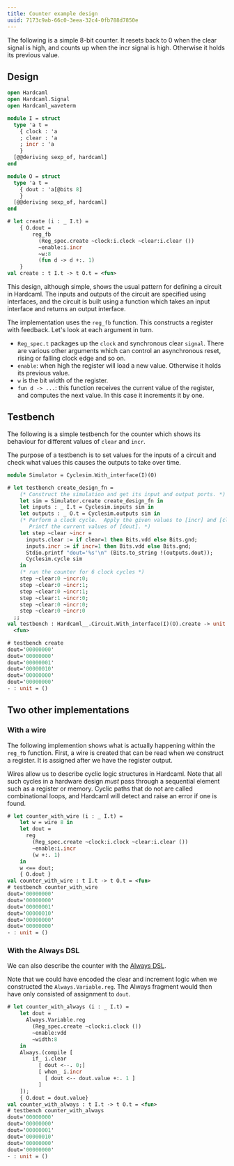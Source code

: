 ```yaml
---
title: Counter example design
uuid: 7173c9ab-66c0-3eea-32c4-0fb788d7850e
---
```


The following is a simple 8-bit counter. It resets back to 0 when the
clear signal is high, and counts up when the incr signal is high.
Otherwise it holds its previous value.

## Design

```ocaml
open Hardcaml
open Hardcaml.Signal
open Hardcaml_waveterm

module I = struct
  type 'a t =
    { clock : 'a
    ; clear : 'a
    ; incr : 'a
    }
  [@@deriving sexp_of, hardcaml]
end

module O = struct
  type 'a t =
    { dout : 'a[@bits 8]
    }
  [@@deriving sexp_of, hardcaml]
end
```

```ocaml
# let create (i : _ I.t) =
    { O.dout =
        reg_fb
          (Reg_spec.create ~clock:i.clock ~clear:i.clear ())
          ~enable:i.incr
          ~w:8
          (fun d -> d +:. 1)
    }
val create : t I.t -> t O.t = <fun>
```

This design, although simple, shows the usual pattern for defining a
circuit in Hardcaml. The inputs and outputs of the circuit are
specified using interfaces, and the circuit is built using a
function which takes an input interface and returns an output
interface.

The implementation uses the `reg_fb` function. This constructs a
register with feedback. Let's look at each argument in turn.

- `Reg_spec.t` packages up the `clock` and synchronous clear `signal`.
  There are various other arguments which can control an asynchronous
  reset, rising or falling clock edge and so on.
- `enable`: when high the register will load a new value. Otherwise it
  holds its previous value.
- `w` is the bit width of the register.
- `fun d -> ...`: this function receives the current value of the
  register, and computes the next value. In this case it increments it
  by one.

## Testbench

The following is a simple testbench for the counter which shows its
behaviour for different values of `clear` and `incr`.

The purpose of a testbench is to set values for the inputs of a
circuit and check what values this causes the outputs to take over
time.

```ocaml
module Simulator = Cyclesim.With_interface(I)(O)
```

```ocaml
# let testbench create_design_fn =
    (* Construct the simulation and get its input and output ports. *)
    let sim = Simulator.create create_design_fn in
    let inputs : _ I.t = Cyclesim.inputs sim in
    let outputs : _ O.t = Cyclesim.outputs sim in
    (* Perform a clock cycle.  Apply the given values to [incr] and [clear].
       Printf the current values of [dout]. *)
    let step ~clear ~incr =
      inputs.clear := if clear=1 then Bits.vdd else Bits.gnd;
      inputs.incr := if incr=1 then Bits.vdd else Bits.gnd;
      Stdio.printf "dout='%s'\n" (Bits.to_string !(outputs.dout));
      Cyclesim.cycle sim
    in
    (* run the counter for 6 clock cycles *)
    step ~clear:0 ~incr:0;
    step ~clear:0 ~incr:1;
    step ~clear:0 ~incr:1;
    step ~clear:1 ~incr:0;
    step ~clear:0 ~incr:0;
    step ~clear:0 ~incr:0
  ;;
val testbench : Hardcaml__.Circuit.With_interface(I)(O).create -> unit =
  <fun>

# testbench create
dout='00000000'
dout='00000000'
dout='00000001'
dout='00000010'
dout='00000000'
dout='00000000'
- : unit = ()
```

## Two other implementations

### With a wire

The following implemention shows what is actually happening within the
`reg_fb` function. First, a wire is created that can be read when we
construct a register. It is assigned after we have the register
output.

Wires allow us to describe cyclic logic structures in Hardcaml. Note
that all such cycles in a hardware design *must* pass through a
sequential element such as a register or memory. Cyclic paths that do
not are called combinational loops, and Hardcaml will detect and raise
an error if one is found.

```ocaml
# let counter_with_wire (i : _ I.t) =
    let w = wire 8 in
    let dout =
      reg
        (Reg_spec.create ~clock:i.clock ~clear:i.clear ())
        ~enable:i.incr
        (w +:. 1)
    in
    w <== dout;
    { O.dout }
val counter_with_wire : t I.t -> t O.t = <fun>
# testbench counter_with_wire
dout='00000000'
dout='00000000'
dout='00000001'
dout='00000010'
dout='00000000'
dout='00000000'
- : unit = ()
```

### With the Always DSL

We can also describe the counter with the [Always DSL](./always.mdx).

Note that we could have encoded the clear and increment logic when we
constructed the `Always.Variable.reg`. The Always fragment would then
have only consisted of assignment to `dout`.

```ocaml
# let counter_with_always (i : _ I.t) =
    let dout =
      Always.Variable.reg
        (Reg_spec.create ~clock:i.clock ())
        ~enable:vdd
        ~width:8
    in
    Always.(compile [
        if_ i.clear
          [ dout <--. 0;]
          [ when_ i.incr
            [ dout <-- dout.value +:. 1 ]
          ]
    ]);
    { O.dout = dout.value}
val counter_with_always : t I.t -> t O.t = <fun>
# testbench counter_with_always
dout='00000000'
dout='00000000'
dout='00000001'
dout='00000010'
dout='00000000'
dout='00000000'
- : unit = ()
```
